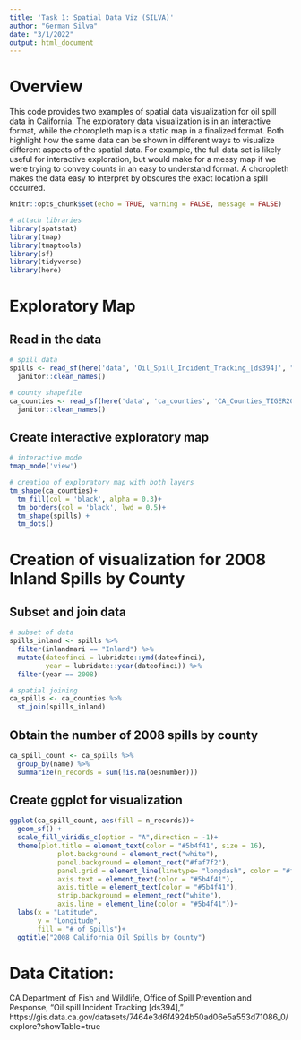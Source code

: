 ```yaml
---
title: 'Task 1: Spatial Data Viz (SILVA)'
author: "German Silva"
date: "3/1/2022"
output: html_document
---
```


# Overview

This code provides two examples of spatial data visualization for oil spill data in California. The exploratory data visualization is in an interactive format, while the choropleth map is a static map in a finalized format. Both highlight how the same data can be shown in different ways to visualize different aspects of the spatial data. For example, the full data set is likely useful for interactive exploration, but would make for a messy map if we were trying to convey counts in an easy to understand format. A choropleth makes the data easy to interpret by obscures the exact location a spill occurred. 

```r
knitr::opts_chunk$set(echo = TRUE, warning = FALSE, message = FALSE)

# attach libraries
library(spatstat)
library(tmap)
library(tmaptools)
library(sf)
library(tidyverse)
library(here)
```

# Exploratory Map

## Read in the data
```r
# spill data
spills <- read_sf(here('data', 'Oil_Spill_Incident_Tracking_[ds394]', "Oil_Spill_Incident_Tracking_[ds394].shp")) %>% 
  janitor::clean_names()

# county shapefile
ca_counties <- read_sf(here('data', 'ca_counties', 'CA_Counties_TIGER2016.shp')) %>% 
  janitor::clean_names()
```

## Create interactive exploratory map
```r
# interactive mode
tmap_mode('view')

# creation of exploratory map with both layers
tm_shape(ca_counties)+
  tm_fill(col = 'black', alpha = 0.3)+
  tm_borders(col = 'black', lwd = 0.5)+
  tm_shape(spills) +
  tm_dots()
```

# Creation of visualization for 2008 Inland Spills by County

## Subset and join data
```r
# subset of data
spills_inland <- spills %>% 
  filter(inlandmari == "Inland") %>% 
  mutate(dateofinci = lubridate::ymd(dateofinci),
         year = lubridate::year(dateofinci)) %>% 
  filter(year == 2008)

# spatial joining
ca_spills <- ca_counties %>% 
  st_join(spills_inland)
```

## Obtain the number of 2008 spills by county
```r
ca_spill_count <- ca_spills %>% 
  group_by(name) %>% 
  summarize(n_records = sum(!is.na(oesnumber)))
```

## Create ggplot for visualization
```r
ggplot(ca_spill_count, aes(fill = n_records))+
  geom_sf() +
  scale_fill_viridis_c(option = "A",direction = -1)+
  theme(plot.title = element_text(color = "#5b4f41", size = 16),
            plot.background = element_rect("white"),
            panel.background = element_rect("#faf7f2"),
            panel.grid = element_line(linetype= "longdash", color = "#f0ece1"),
            axis.text = element_text(color = "#5b4f41"),
            axis.title = element_text(color = "#5b4f41"),
            strip.background = element_rect("white"),
            axis.line = element_line(color = "#5b4f41"))+
  labs(x = "Latitude",
       y = "Longitude",
       fill = "# of Spills")+
  ggtitle("2008 California Oil Spills by County")
```




# Data Citation:
CA Department of Fish and Wildlife, Office of Spill Prevention and Response, "Oil spill Incident Tracking [ds394]," https://gis.data.ca.gov/datasets/7464e3d6f4924b50ad06e5a553d71086_0/explore?showTable=true